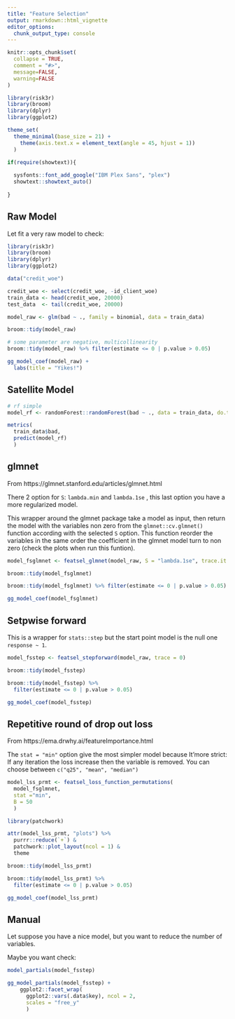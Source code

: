 ```yaml
---
title: "Feature Selection"
output: rmarkdown::html_vignette
editor_options: 
  chunk_output_type: console
---
```


```r
knitr::opts_chunk$set(
  collapse = TRUE,
  comment = "#>",
  message=FALSE, 
  warning=FALSE
)
```

```r
library(risk3r)
library(broom)
library(dplyr)
library(ggplot2)

theme_set(
  theme_minimal(base_size = 21) +
    theme(axis.text.x = element_text(angle = 45, hjust = 1))
  )

if(require(showtext)){
 
  sysfonts::font_add_google("IBM Plex Sans", "plex")
  showtext::showtext_auto()
   
}


```

## Raw Model

Let fit a very raw model to check:

```r
library(risk3r)
library(broom)
library(dplyr)
library(ggplot2)

data("credit_woe")

credit_woe <- select(credit_woe, -id_client_woe)
train_data <- head(credit_woe, 20000)
test_data  <- tail(credit_woe, 20000)

model_raw <- glm(bad ~ ., family = binomial, data = train_data)

broom::tidy(model_raw)

# some parameter are negative, multicollinearity
broom::tidy(model_raw) %>% filter(estimate <= 0 | p.value > 0.05)

gg_model_coef(model_raw) +
  labs(title = "Yikes!")
```

## Satellite Model

```r
# rf simple
model_rf <- randomForest::randomForest(bad ~ ., data = train_data, do.trace = FALSE, ntree = 100)

metrics(
  train_data$bad, 
  predict(model_rf)
  )
```

## glmnet

From https://glmnet.stanford.edu/articles/glmnet.html

There 2 option for `S`: `lambda.min` and `lambda.1se` , this last option
you have a more regularized model.

This wrapper around the glmnet package take a model as input, then return the
model with the variables non zero from the `glmnet::cv.glmnet()` function 
according with the selected `S` option. This function reorder the variables 
in the same order the coefficient in the glmnet model turn to non zero 
(check the plots when run this funtion).

```r
model_fsglmnet <- featsel_glmnet(model_raw, S = "lambda.1se", trace.it = FALSE)

broom::tidy(model_fsglmnet)

broom::tidy(model_fsglmnet) %>% filter(estimate <= 0 | p.value > 0.05)

gg_model_coef(model_fsglmnet)
```

## Setpwise forward

This is a wrapper for `stats::step` but the start point model is the null one
`response ~ 1`.

```r
model_fsstep <- featsel_stepforward(model_raw, trace = 0)

broom::tidy(model_fsstep)

broom::tidy(model_fsstep) %>%
  filter(estimate <= 0 | p.value > 0.05)

gg_model_coef(model_fsstep)
```

## Repetitive round of drop out loss

From https://ema.drwhy.ai/featureImportance.html

The `stat = "min"` option give the most simpler model because It'more strict:
If any iteration the loss increase then the variable is removed. You can choose
between `c("q25", "mean", "median")`

```r
model_lss_prmt <- featsel_loss_function_permutations(
  model_fsglmnet, 
  stat ="min",
  B = 50
  )

library(patchwork)

attr(model_lss_prmt, "plots") %>% 
  purrr::reduce(`+`) &
  patchwork::plot_layout(ncol = 1) &
  theme

broom::tidy(model_lss_prmt)

broom::tidy(model_lss_prmt) %>% 
  filter(estimate <= 0 | p.value > 0.05)

gg_model_coef(model_lss_prmt)
```

## Manual

Let suppose you have a nice model, but you want to reduce the number of variables.

Maybe you want check:

```r
model_partials(model_fsstep)

gg_model_partials(model_fsstep) +
    ggplot2::facet_wrap(
      ggplot2::vars(.data$key), ncol = 2,
      scales = "free_y"
      )
```



